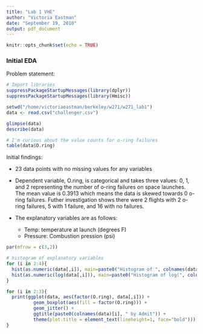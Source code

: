 ```yaml
---
title: "Lab 1 VHE"
author: "Victoria Eastman"
date: "September 19, 2018"
output: pdf_document
---
```


```r
knitr::opts_chunk$set(echo = TRUE)
```

### Initial EDA

Problem statement: 

```r
# Import libraries
suppressPackageStartupMessages(library(dplyr))
suppressPackageStartupMessages(library(Hmisc))

setwd("/home/victoriaeastman/berkeley/w271/w271_lab1")
data <- read.csv("challenger.csv")
```

```r
glimpse(data)
describe(data)

# I'm curious about the value counts for o-ring failures
table(data$O.ring)
```

Initial findings:

  - 23 data points with no missing values for any variables
  - Dependent variable, O.ring, is categorical and takes three values: 0, 1, and 2 representing the number of o-ring failures on space launches. The mean value is 0.3913 which means the data is skewed towards 0 o-ring failures. Futher investigation shows there were 2 flights with 2 o-ring failures, 5 with 1 failure, and 16 with no failures.
  - The explanatory variables are as follows:
  
    + Temp: temperature at launch (degrees F)
    + Pressure: Combustion pression (psi)
  
  
```r
par(mfrow = c(3,2))

# histogram of explanatory variables
for (i in 2:4){
  hist(as.numeric(data[,i]), main=paste0("Histogram of ", colnames(data)[i]), xlab=NA)
  hist(as.numeric(log(data[,i])), main=paste0("Histogram of log(", colnames(data)[i], ")"), xlab=NA)
}

```



```r
for (i in 2:3){
  print(ggplot(data, aes(factor(O.ring), data[,i])) +
          geom_boxplot(aes(fill = factor(O.ring))) + 
          geom_jitter() +
          ggtitle(paste0(colnames(data)[i], " by Admit")) + 
          theme(plot.title = element_text(lineheight=1, face="bold")))
}
```